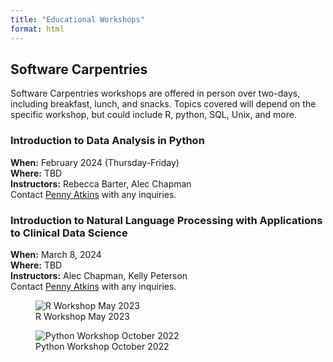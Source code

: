 ```yaml
---
title: "Educational Workshops"
format: html
---
```


## Software Carpentries
Software Carpentries workshops are offered in person over two-days, including breakfast, lunch, and snacks. Topics covered will depend on the specific workshop, but could include R, python, SQL, Unix, and more.  

### Introduction to Data Analysis in Python
**When:** February 2024  (Thursday-Friday)\
**Where:** TBD\
**Instructors:** Rebecca Barter, Alec Chapman\
Contact [Penny Atkins](mailto:penny.atkins@hsc.utah.edu) with any inquiries.

### Introduction to Natural Language Processing with Applications to Clinical Data Science
**When:** March 8, 2024\
**Where:** TBD\
**Instructors:** Alec Chapman, Kelly Peterson\
Contact [Penny Atkins](mailto:penny.atkins@hsc.utah.edu) with any inquiries.

![R Workshop May 2023](images/RWorkshop_May2023.jpg)  

![Python Workshop October 2022](images/PythonWorkshop_Oct2022.jpg)